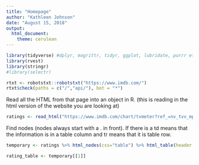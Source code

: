 ```yaml
---
title: "Homepage"
author: "Kathleen Johnson"
date: "August 15, 2018"
output: 
  html_document: 
    theme: cerulean
---
```


```r
library(tidyverse) #dplyr, magrittr, tidyr, ggplot, lubridate, purrr etc. 
library(rvest)
library(stringr)
#library(selectr)
```

```r
rtxt <- robotstxt::robotstxt("https://www.imdb.com/")
rtxt$check(paths = c("/","api/"), bot = "*")
```
Read all the HTML from that page into an object in R. (this is reading in the html version of the website you are looking at)

```r
ratings <- read_html("https://www.imdb.com/chart/tvmeter?ref_=nv_tvv_mptv")
```

Find nodes (nodes always start with a . in front). If there is a td means that the information is in a table column and tr means that it is table row.

```r
temporary <- ratings %>% html_nodes(css="table") %>% html_table(header = TRUE)
```

```r
rating_table <- temporary[[1]]
```

